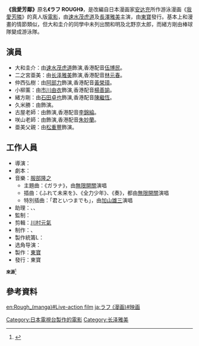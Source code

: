 {{Infobox animanga/Headerofja
|title= 我愛芳鄰
<!--|image= Rough volume 01 front cover by Mitsuru Adachi.jpg
|size= 200px
|caption= 我愛芳隣第一卷封面-->
|japanese= ラフ
|english= Rough
|genre= [[少年漫畫|少年漫畫]]、[[運動漫畫|運動漫畫]]（游泳）
}}
{{Infobox animanga/Movie
|標題= ラフ ROUGH
|導演={{link-en|大谷健太郎|大谷健太郎}}
|原作=[[安达充|安达充]]
|腳本=山室有紀子
|製作=[[東寶|東寶]]、[[小学館|小学館]]、[[日本電視台|日本電視台]]
|代理發行= 
|其他代理發行=
|影片發行=
|其他影片發行=
|上映日= {{flagicon|Japan}}2006年8月26日
|片長= 106分鐘
|其他= 真人電影
|版權= 
}}
{{Infobox animanga/Cast
|人物=大和圭介<br>二之宫亚美
|演員=[[速水茂虎道|速水茂虎道]]<br>[[長澤雅美|長澤雅美]]
}}
{{Infobox animanga/Footerofja}}

'''《我愛芳鄰》'''原名'''《ラフ ROUGH》'''，是改編自日本漫画家[[安达充|安达充]]所作游泳漫画《[[我愛芳隣|我愛芳隣]]》的真人版[[電影|電影]]，由[[速水茂虎道|速水茂虎道]]及[[長澤雅美|長澤雅美]]主演，由[[東寶|東寶]]發行。基本上和漫畫的情節類似，但大和圭介的同學中未列出關和明及北野京太郎，而緒方剛由棒球隊變成游泳隊。

==演員==
*大和圭介：由[[速水茂虎道|速水茂虎道]]飾演,香港配音[[伍博民|伍博民]]。
*二之宮亜美：由[[长泽雅美|长泽雅美]]飾演,香港配音[[林元春|林元春]]。
*仲西弘樹：由[[阿部力|阿部力]]飾演,香港配音[[黃榮璋|黃榮璋]]。
*小柳薰：由[[市川由衣|市川由衣]]飾演,香港配音[[楊善諭|楊善諭]]。
*緒方剛：由[[石田卓也|石田卓也]]飾演,香港配音[[陳繼恆|陳繼恆]]。
*久米勝：由{{link-ja|森廉|森廉}}飾演。
*古屋老師：由{{link-en|八嶋智人|Norito Yashima}}飾演,香港配音[[李錦綸|李錦綸]]。
*咲山老師：由{{link-en|田丸麻紀|田丸麻紀}}飾演,香港配音[[朱妙蘭|朱妙蘭]]。
*亜美父親：由[[松重豐|松重豐]]飾演。

==工作人員==
*導演：{{link-ja|大谷健太郎|大谷健太郎}}
*劇本：{{link-ja|金子ありさ|金子ありさ}}
*音樂：[[服部隆之|服部隆之]]
**主題曲：《ガラナ》，由[[無限開關|無限開關]]演唱
**插曲：《ふれて未来を》、《全力少年》、《奏》，都由[[無限開關|無限開關]]演唱
**特別插曲：「君といつまでも」，由[[加山雄三|加山雄三]]演唱
*助理：{{link-ja|山縣裕兒|山縣裕児}}、{{link-ja|河内紫秀|河内紫秀}}、{{link-ja|坂口友美|坂口友美}}
*監制：{{link-ja|本間英行|本間英行}}
*剪輯：[[川村元氣|川村元氣]]
*制作：{{link-ja|山中和成|山中和成}}、{{link-ja|久保田修|久保田修}}
*製作統籌L：{{link-ja|前田光治|前田光治}}
*选角导演：{{link-ja|城戸史朗|城戸史朗}}
*製作：[[東寶|東寶]]
*發行：東寶

<small>'''來源'''<ref name="film">{{cite web|url=http://rough-movie.jp/|title=映画「ラフ」Official Site|language=ja|accessdate=July 11, 2007|archive-date=2019-08-16|archive-url=https://web.archive.org/web/20190816232653/http://rough-movie.jp/|dead-url=no}}</ref></small></small>

==參考資料==
{{reflist}}

{{DEFAULTSORT:Rough}}
[[Category:日本電視台製作的電影|Category:日本電視台製作的電影]]
[[Category:长泽雅美|Category:长泽雅美]]
[[en:Rough_(manga)#Live-action_film|en:Rough_(manga)#Live-action film]]
[[ja:ラフ_(漫画)#映画|ja:ラフ (漫画)#映画]]